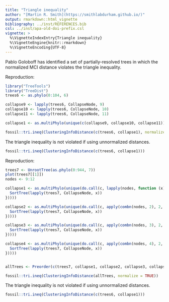 ```yaml
---
title: "Triangle inequality"
author: "[Martin R. Smith](https://smithlabdurham.github.io/)"
output: rmarkdown::html_vignette
bibliography: ../inst/REFERENCES.bib
csl: ../inst/apa-old-doi-prefix.csl
vignette: >
  %\VignetteIndexEntry{Triangle inequality}
  %\VignetteEngine{knitr::rmarkdown}
  %\VignetteEncoding{UTF-8}
---
```


Pablo Goloboff has identified a set of partially-resolved trees in which the
normalized MCI distance violates the triangle inequality.

Reproduction:

```r
library("TreeTools")
library("TreeDist")
trees6 <- as.phylo(0:104, 6)

collapse9 <- lapply(trees6, CollapseNode, 9)
collapse10 <- lapply(trees6, CollapseNode, 10)
collapse11 <- lapply(trees6, CollapseNode, 11)

collapse1 <- as.multiPhylo(unique(c(collapse9, collapse10, collapse11)))

fossil::tri.ineq(ClusteringInfoDistance(c(trees6, collapse1), normalize = TRUE))
```


The triangle inequality is not violated if using unnormalized distances.

```r
fossil::tri.ineq(ClusteringInfoDistance(c(trees6, collapse1)))
```

Reproduction:

```r
trees7 <- UnrootTree(as.phylo(0:944, 7))
plot(trees7[[1]])
nodes <- 9:12

collapse1 <- as.multiPhylo(unique(do.call(c, lapply(nodes, function (x) {
  SortTree(lapply(trees7, CollapseNode, x))
}))))

collapse2 <- as.multiPhylo(unique(do.call(c, apply(combn(nodes, 2), 2, function(x) {
  SortTree(lapply(trees7, CollapseNode, x))
}))))

collapse3 <- as.multiPhylo(unique(do.call(c, apply(combn(nodes, 3), 2, function(x) {
  SortTree(lapply(trees7, CollapseNode, x))
}))))

collapse4 <- as.multiPhylo(unique(do.call(c, apply(combn(nodes, 4), 2, function(x) {
  SortTree(lapply(trees7, CollapseNode, x))
}))))


allTrees <- Preorder(c(trees7, collapse1, collapse2, collapse3, collapse4))

fossil::tri.ineq(ClusteringInfoDistance(allTrees, normalize = TRUE))
```


The triangle inequality is not violated if using unnormalized distances.

```r
fossil::tri.ineq(ClusteringInfoDistance(c(trees6, collapse1)))
```
